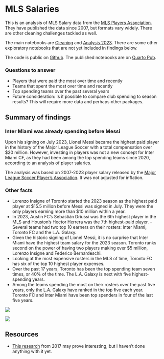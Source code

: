 # MLS Salaries

This is an analysis of MLS Salary data from the [MLS Players Association](https://mlsplayers.org/resources/salary-guide). They have published the data since 2007, but formats vary widely. There are other cleaning challenges tackled as well.

The main notebooks are [Cleaning](01-cleaning.qmd) and [Analysis 2023](02-analysis.qmd). There are some other exploratory notebooks that are not yet included in findings below.

The code is public on [Github](https://github.com/utdata/rwd-mls-salaries). The published notebooks are on [Quarto Pub](https://christianmcdonald.quarto.pub/mls-salaries/).

### Questions to answer

- Players that were paid the most over time and recently
- Teams that spent the most over time and recently
- Top spending teams over the past several years
- Future consideration: Is it possible to compare club spending to season results? This will require more data and perhaps other packages.

## Summary of findings

### Inter Miami was already spending before Messi

Upon his signing on July 2023, Lionel Messi became the highest paid player in the history of the Major League Soccer with a total compensation over \$20 million. However, investing in players was not a new concept for Inter Miami CF, as they had been among the top spending teams since 2020, according to an analysis of player salaries.

The analysis was based on 2007-2023 player salary released by the [Major League Soccer Player's Association](https://mlsplayers.org/resources/salary-guide). It was not adjusted for inflation.

### Other facts
- Lorenzo Insigne of Toronto started the 2023 season as the highest paid player at \$15.5 million before Messi was signed in July. They were the only players earning more than $10 million within a year.
- In 2023, Austin FC's Sebastián Driussi was the 6th highest player in the MLS and Houston's Hector Herrera was the 7th highest-paid player. - Several teams had two top 10 earners on their rosters: Inter Miami, Toronto FC and the L.A. Galaxy.
- Given the historic signing of Lionel Messi, it is no surprise that Inter Miami have the highest team salary for the 2023 season. Toronto ranks second on the power of having two players making over $5 million, Lorenzo Insigne and Federico Bernardeschi.
- Looking at the most expensive rosters in the MLS of time, Toronto FC has six of the top 10 highest player expenses.
- Over the past 17 years, Toronto has been the top spending team seven times, or 40% of the time. The L.A. Galaxy is next with five highest-spending years.
- Among the teams spending the most on their rosters over the past five years, only the L.A. Galaxy have ranked in the top five each year. Toronto FC and Inter Miami have been top spenders in four of the last five years.


![](figures/team-salary-2023.png)

![](figures/sal_team_rank-new.png)


## Resources

- [This research](https://static1.squarespace.com/static/5b141b4a2714e53264a3db7d/t/5b14224703ce643a99571d4a/1528046159698/Goldberg_MLS_Salaries.pdf) from 2017 may prove interesting, but I haven't done anything with it yet.

